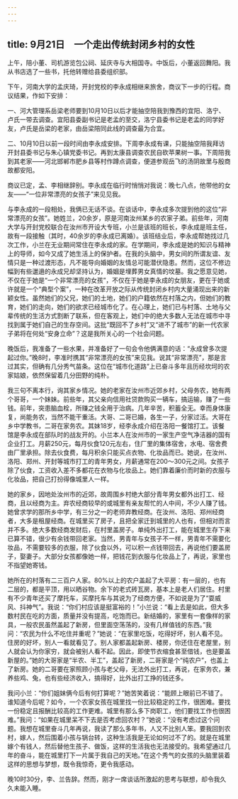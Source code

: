 ```yaml
---
---
---
```

title: 9月21日　一个走出传统封闭乡村的女性
---

上午，陪小董、司机游览包公祠、延庆寺与大相国寺。中饭后，小董返回舞阳。我从书店选了一些书，托他转赠给县委组织部。

下午，河南大学的孟庆琦，开封党校的李永成相继来旅舍，商议下一步的行程。商议结果，作如下安排：

一、河大管理系岳梁老师要到10月10日以后才能抽空陪我到豫西的宜阳、洛宁、卢氏一带去调查。宜阳县委副书记是老孟的至交，洛宁县委书记是老孟的同学好友，卢氏是岳梁的老家，由岳梁陪同此线的调查最为合宜。

二、10月10日以前一段时间由李永成安排。下周李永成有课，只能抽空陪我拜访开封县委书记与朱心镇党委书记。再到太康县调查农民自砍苹果树一事。下周陪我到其老家——河北邯郸市肥乡县等村作蹲点调查，便道参观岳飞的汤阴故里与殷商故都安阳。

商议已定，孟、李相继辞别。李永成在临行时悄悄对我说：晚七八点，他带他的女友——“一位非常漂亮的女孩子”来见见我。

与李永成的一段相处，我俩已无话不谈。在谈话中，李永成多次提到他的这位“非常漂亮的女孩”。她姓兰，20余岁，原是河南汝州某乡的农家子弟。前些年，河南大学与开封党校联合在汝州市开设大专班，小兰是该班的班长，李永成是班主任，故有一段接触（其时，40余岁的李永成已离婚）。该班结业后，李永成帮她找过几次工作，小兰在无业期间常住在李永成的家。在学期间，李永成是她的知识与精神上的导师，如今又成了她生活上的保护者。在我的头脑中，男女间的所谓友谊、友情只是一种过渡形态，凡不能导向婚姻的友情总可能潜伏隐患。然而，这位不修边幅到有些邋遢的永成兄却坚持认为，婚姻是埋葬男女真情的坟墓。我之愿意见她，不仅在于她是“一个非常漂亮的女孩”，不仅在于她是李永成的女朋友，更在于她或许就是一个“典型个案”，一种在改革开放之际从传统封闭乡村内大量涌现出来的新颖女性。虽然她们的父兄，她们的土地，她们的户籍依然在村落之内，但她们的教育，她们的走向，她们的欲求已经城市化了。在心理上，她们已与村落、土地与父辈传统的生活方式割断了联系，但在客观上，她们中的绝大多数人无法在城市中寻找到属于她们自己的生存空间。这批“既回不了乡村”又“进不了城市”的新一代农家子弟将在何处“安身立命”？这是我所关心的一个社会问题。

晚饭后，我准备了一些水果，并准备好了一句会令他俩满意的话：“永成曾多次提起过你。”晚8时，李准时携其“非常漂亮的女孩”来见我。说其“非常漂亮”，那是言过其实，但确有几分秀气苗条。这位在“城市化道路”上已奋斗多年且历经坎坷的农家姑娘，依然保留着几分田野的纯朴。

我三句不离本行，询其家乡情况。她的老家在汝州市近郊乡村，父母务农，她有两个哥哥，一个妹妹。前些年，其父亲向信用社贷款购买一辆车，搞运输，赚了一些钱。前年，突患脑血栓，所赚之钱全用于治病。几年辛苦，积蓄全无。幸而身体康复，尚能务农，当然不能干重活。大哥、二哥已婚，各生一子，分家过活。大哥在乡中学教书，二哥在家务农。其妹18岁，经李永成介绍在洛阳一餐馆打工。该餐馆是李永成在部队时的战友开的。小兰本人在汝州市的一家生产空气净洁器的国有企业打工。月薪250元，每月伙食120元左右，住厂里的集体宿舍，水电、宿舍费由厂里承担。除去伙食费，每月积余只能买点衣物、化妆品而已。她说，在汝州、洛阳、郑州、开封等城市打工的青年男女，月薪通常在200～300元之间。女孩子除了伙食，工资收入差不多都花在衣物与化妆品上。她们靠着廉价而时新的衣服与化妆品，把自己打扮得像城里人一样。

她的家乡，因地处汝州市的近郊，故周围乡村绝大部分青年男女都外出打工、经商，且以经商为主。弃农经商较早的或城里有亲友帮忙的人中间，不少人赚了钱。她曾求学的那所乡中学，有三分之一的老师弃教经商。在汝州、洛阳、郑州经商者，大多是租屋经商。在城里买了房子，且把全家迁到城里的人也有，但相对而言并不多。绝大多数经商发财后，在村里盖房子。单纯外出打工，能在城里生存下来已算不错，很少有余钱带回老家。当然，男青年与女孩子不一样，男青年不需要化妆品，不需要较多的衣服，除了伙食以外，可以积一点钱带回去，再说他们要盖房子，娶妻子。大部分女孩都像她一样，把钱花到衣服与化妆品上了，再说，家里也不指望她寄钱。

她所在的村落有二三百户人家。80%以上的农户盖起了大平房：有一层的，也有二层的，都是平顶，用以晒谷物。余下的老式砖瓦房，基本上是老人们居住。村里有不少青年还买了摩托车，买摩托车与其说为了经商方便，不如说是为了“耍威风、抖神气”。我说：“你们村应该是挺富裕的！”小兰说：“看上去是如此，但大多数村民在吃的方面，质量并没有提高，吃饱而已。新结婚的，家里有一套像样的家具，一般农民虽然盖起了新房，但里面空荡荡的，没有几样值钱的东西。”我问：“农民为什么不吃住并重呢？”她说：“在家里吃饭，吃得好坏，别人看不见。住房的好坏，别人一看就看见了。别人家都盖起新房、楼房，你还住在老屋里，别人就会认为你家穷，就会被别人看不起。因此，即使节衣缩食甚至借钱，也是要盖新屋的。”她的大哥家是“半农、半工”，盖起了新房，二哥家是个“纯农户”，也盖上了新房。她的二哥要在家照顾小孩与老父母，无法外出打工，再说，在家务农，兼养些鸡、兔，也有些经济收入，搞得好，比外出打工挣的钱还多。

我问小兰：“你们姐妹俩今后有何打算呢？”她苦笑着说：“能顾上眼前已不错了。谁知道今后呢？如今，一个农家女孩在城里找一份比较稳定的工作，很困难。要找一份稳定且报酬比较高的工作更难。城里有那么多下岗职工，他们要找工作也很困难。”我问：“如果在城里呆不下去是否考虑回农村？”她说：“没有考虑过这个问题。我想在城里奋斗几年再说，我读了那么多年书，人又不比别人笨。要我回到农村，嫁人，然后围着小孩与锅台转，这种生活我是无论如何过不了的。就是在城里嫁个有钱人，然后替他生孩子、做饭，这样的生活我也无法接受的。我希望通过几年的奋斗，能在城里打下一片属于我自己的天地。”在这个秀气的女孩的头脑里装着这样的思想与梦想，既令我惊奇，更令我感动。

晚10时30分，李、兰告辞。然而，刚才一席谈话所激起的思考与联想，却令我久久未能入睡。